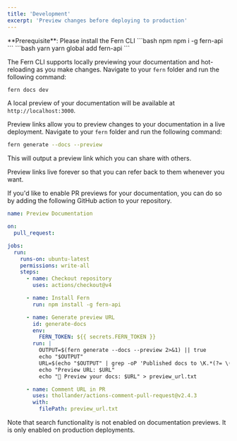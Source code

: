 ```yaml
---
title: 'Development'
excerpt: 'Preview changes before deploying to production'
---
```


<Info>
**Prerequisite**: Please install the Fern CLI 

<CodeGroup>
  ```bash npm
  npm i -g fern-api
  ```
  ```bash yarn
  yarn global add fern-api
  ```
</CodeGroup>

</Info>

<AccordionGroup toc={true}>

<Accordion title="Local Development">

The Fern CLI supports locally previewing your documentation and hot-reloading as you make changes. Navigate to your `fern` 
folder and run the following command:

```bash
fern docs dev
```

A local preview of your documentation will be available at `http://localhost:3000`.

</Accordion>

<Accordion title="Preview links">

Preview links allow you to preview changes to your documentation in a live deployment. Navigate to your `fern` folder 
and run the following command: 

```bash
fern generate --docs --preview
```

This will output a preview link which you can share with others. 

<Info>
  Preview links live forever so that you can refer back to them whenever you want.
</Info>

</Accordion>

<Accordion title="PR Previews">

If you'd like to enable PR previews for your documentation, you can do so by adding the following
GitHub action to your repository. 

```yaml preview.yaml
name: Preview Documentation

on:
  pull_request:

jobs:
  run:
    runs-on: ubuntu-latest
    permissions: write-all
    steps:
      - name: Checkout repository
        uses: actions/checkout@v4

      - name: Install Fern
        run: npm install -g fern-api

      - name: Generate preview URL
        id: generate-docs
        env:
          FERN_TOKEN: ${{ secrets.FERN_TOKEN }}
        run: |
          OUTPUT=$(fern generate --docs --preview 2>&1) || true
          echo "$OUTPUT"
          URL=$(echo "$OUTPUT" | grep -oP 'Published docs to \K.*(?= \()')
          echo "Preview URL: $URL"
          echo "🌿 Preview your docs: $URL" > preview_url.txt

      - name: Comment URL in PR
        uses: thollander/actions-comment-pull-request@v2.4.3
        with:
          filePath: preview_url.txt
```

</Accordion>


</AccordionGroup>

<Warning>
  Note that search functionality is not enabled on documentation previews. It is only 
  enabled on production deployments. 
</Warning>


